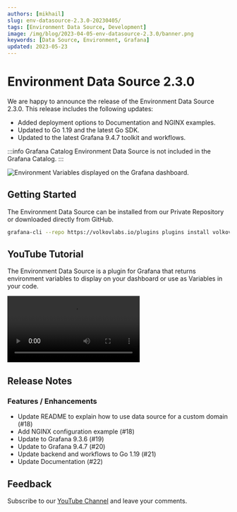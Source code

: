```yaml
---
authors: [mikhail]
slug: env-datasource-2.3.0-20230405/
tags: [Environment Data Source, Development]
image: /img/blog/2023-04-05-env-datasource-2.3.0/banner.png
keywords: [Data Source, Environment, Grafana]
updated: 2023-05-23
---
```



# Environment Data Source 2.3.0

We are happy to announce the release of the Environment Data Source 2.3.0. This release includes the following updates:

- Added deployment options to Documentation and NGINX examples.
- Updated to Go 1.19 and the latest Go SDK.
- Updated to the latest Grafana 9.4.7 toolkit and workflows.

:::info Grafana Catalog
Environment Data Source is not included in the Grafana Catalog.
:::

<Image
  title="Environment Variables displayed on the Grafana dashboard."
  src="/img/blog/2023-04-05-env-datasource-2.3.0/dashboard.png"
  lazy={false}
/>

## Getting Started

The Environment Data Source can be installed from our Private Repository or downloaded directly from GitHub.

```bash
grafana-cli --repo https://volkovlabs.io/plugins plugins install volkovlabs-env-datasource
```

## YouTube Tutorial

The Environment Data Source is a plugin for Grafana that returns environment variables to display on your dashboard or use as Variables in your code.

<Video
  src="https://www.youtube.com/embed/sczRq2lI3e4"
  title="Dashboard, Global and Environment variables."
/>

## Release Notes

### Features / Enhancements

- Update README to explain how to use data source for a custom domain (#18)
- Add NGINX configuration example (#18)
- Update to Grafana 9.3.6 (#19)
- Update to Grafana 9.4.7 (#20)
- Update backend and workflows to Go 1.19 (#21)
- Update Documentation (#22)

## Feedback

Subscribe to our [YouTube Channel](https://www.youtube.com/@volkovlabs) and leave your comments.
